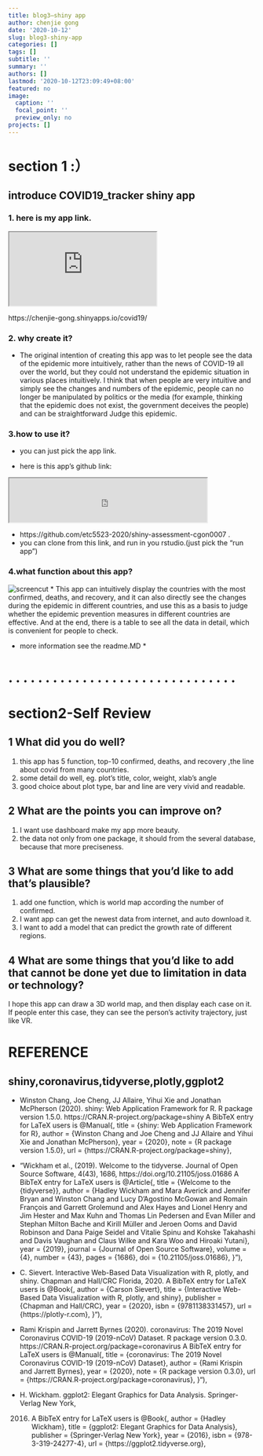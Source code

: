 ```yaml
---
title: blog3—shiny app
author: chenjie gong
date: '2020-10-12'
slug: blog3-shiny-app
categories: []
tags: []
subtitle: ''
summary: ''
authors: []
lastmod: '2020-10-12T23:09:49+08:00'
featured: no
image:
  caption: ''
  focal_point: ''
  preview_only: no
projects: []
---
```

# section 1 :）
## introduce COVID19_tracker shiny app
### 1. here is my app link.
<iframe src="https://chenjie-gong.shinyapps.io/covid19/" ></iframe>
https://chenjie-gong.shinyapps.io/covid19/

### 2. why create it?
* The original intention of creating this app was to let people see the data of the epidemic more intuitively, rather than the news of COVID-19 all over the world, but they could not understand the epidemic situation in various places intuitively. I think that when people are very intuitive and simply see the changes and numbers of the epidemic, people can no longer be manipulated by politics or the media (for example, thinking that the epidemic does not exist, the government deceives the people) and can be straightforward Judge this epidemic.

### 3.how to use it?
* you can just pick the app link.

* here is this app's github link:

<iframe src="https://github.com/search?q=cgon0007" width="80%" height="90"></iframe>

* https://github.com/etc5523-2020/shiny-assessment-cgon0007 .
* you can clone from this link, and run in you rstudio.(just pick the "run app")

### 4.what function about this app?
![screencut](/post/2020-10-12-blog3-shiny-app.en_files/shinycut.png)
* This app can intuitively display the countries with the most confirmed, deaths, and recovery, and it can also directly see the changes during the epidemic in different countries, and use this as a basis to judge whether the epidemic prevention measures in different countries are effective.
And at the end, there is a table to see all the data in detail, which is convenient for people to check.

* more information see the readme.MD *
   
# . . . . . . . . . . . . . . . . . . . . . . . . . . . . . . . 

# section2-Self Review
## 1 What did you do well?
1. this app has 5 function, top-10 confirmed, deaths, and recovery ,the line about covid from many countries.
2. some detail do well, eg. plot's title, color, weight, xlab's angle
3. good choice about plot type, bar and line are very vivid and readable.

## 2 What are the points you can improve on?
1. I want use dashboard make my app more beauty.
2. the data not only from one package, it should from the several database, because that more preciseness.

## 3 What are some things that you’d like to add that’s plausible?
1. add one function, which is world map according the number of confirmed. 
2. I want app can get the newest data from internet, and auto download it.
3. I want to add a model that can predict the growth rate of different regions.

## 4 What are some things that you’d like to add that cannot be done yet due to limitation in data or technology?
I hope this app can draw a 3D world map, and then display each case on it. If people enter this case, they can see the person's activity trajectory, just like VR.


# REFERENCE
## shiny,coronavirus,tidyverse,plotly,ggplot2
* Winston Chang, Joe Cheng, JJ Allaire, Yihui Xie and Jonathan McPherson (2020). shiny:
  Web Application Framework for R. R package version 1.5.0.
  https://CRAN.R-project.org/package=shiny
A BibTeX entry for LaTeX users is
  @Manual{,
    title = {shiny: Web Application Framework for R},
    author = {Winston Chang and Joe Cheng and JJ Allaire and Yihui Xie and Jonathan McPherson},
    year = {2020},
    note = {R package version 1.5.0},
    url = {https://CRAN.R-project.org/package=shiny},

         
* "Wickham et al., (2019). Welcome to the tidyverse. Journal of Open Source Software,
  4(43), 1686, https://doi.org/10.21105/joss.01686
A BibTeX entry for LaTeX users is
  @Article{,
    title = {Welcome to the {tidyverse}},
    author = {Hadley Wickham and Mara Averick and Jennifer Bryan and Winston Chang and Lucy D'Agostino McGowan and Romain François and Garrett Grolemund and Alex Hayes and Lionel Henry and Jim Hester and Max Kuhn and Thomas Lin Pedersen and Evan Miller and Stephan Milton Bache and Kirill Müller and Jeroen Ooms and David Robinson and Dana Paige Seidel and Vitalie Spinu and Kohske Takahashi and Davis Vaughan and Claus Wilke and Kara Woo and Hiroaki Yutani},
    year = {2019},
    journal = {Journal of Open Source Software},
    volume = {4},
    number = {43},
    pages = {1686},
    doi = {10.21105/joss.01686},
  } "),

* C. Sievert. Interactive Web-Based Data Visualization with R, plotly, and shiny. Chapman
  and Hall/CRC Florida, 2020.
A BibTeX entry for LaTeX users is
  @Book{,
    author = {Carson Sievert},
    title = {Interactive Web-Based Data Visualization with R, plotly, and shiny},
    publisher = {Chapman and Hall/CRC},
    year = {2020},
    isbn = {9781138331457},
    url = {https://plotly-r.com},
  }"),
* Rami Krispin and Jarrett Byrnes (2020). coronavirus: The 2019 Novel Coronavirus
  COVID-19 (2019-nCoV) Dataset. R package version 0.3.0.
  https://CRAN.R-project.org/package=coronavirus
A BibTeX entry for LaTeX users is
  @Manual{,
    title = {coronavirus: The 2019 Novel Coronavirus COVID-19 (2019-nCoV) Dataset},
    author = {Rami Krispin and Jarrett Byrnes},
    year = {2020},
    note = {R package version 0.3.0},
    url = {https://CRAN.R-project.org/package=coronavirus},
  }"),

* H. Wickham. ggplot2: Elegant Graphics for Data Analysis. Springer-Verlag New York,
  2016.
A BibTeX entry for LaTeX users is
  @Book{,
    author = {Hadley Wickham},
    title = {ggplot2: Elegant Graphics for Data Analysis},
    publisher = {Springer-Verlag New York},
    year = {2016},
    isbn = {978-3-319-24277-4},
    url = {https://ggplot2.tidyverse.org},








